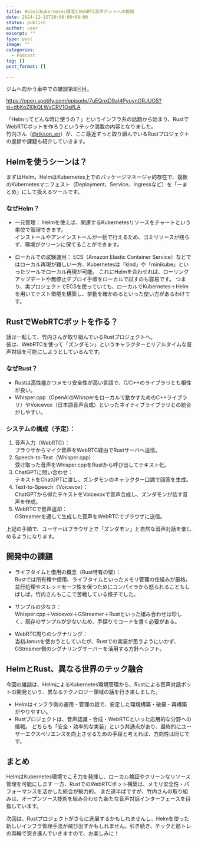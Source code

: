 ```yaml
---
title: HelmとKubernetes環境とWebRTC音声ボットへの挑戦
date: 2024-12-15T20:00:00+09:00
status: publish
author: user
excerpt: ""
type: post
image: ""
categories:
  - Podcast
tag: []
post_format: []

---
```

ジムへ向かう車中での雑談第8回目。  

https://open.spotify.com/episode/7uEQnxD9aI4PyuynORJUOS?si=dbKoZl0kQLWvCRV1GsifLA

「Helmってどんな時に使うの？」というインフラ系の話題から始まり、RustでWebRTCボットを作ろうというテック満載の内容となりました。  
竹内さん（[@rikson_en](https://x.com/rikson_en)）が、ここ最近ずっと取り組んでいるRustプロジェクトの進捗や課題も紹介していきます。  

## Helmを使うシーンは？
まずはHelm。HelmはKubernetes上でのパッケージマネージャ的存在で、複数のKubernetesマニフェスト（Deployment、Service、Ingressなど）を「一まとめ」にして扱えるツールです。  

### なぜHelm？

- 一元管理：
Helmを使えば、関連するKubernetesリソースをチャートという単位で管理できます。  
インストールやアンインストールが一括で行えるため、ゴミリソースが残らず、環境がクリーンに保てることができます。  

- ローカルでの試験運用：
ECS（Amazon Elastic Container Service）などではローカル再現が難しい一方、Kubernetesは「kind」や「minikube」といったツールでローカル再現が可能。
これにHelmを合わせれば、ローリングアップデートや無停止デプロイ手順をローカルで試すのも容易です。
つまり、実プロジェクトでECSを使っていても、ローカルでKubernetes＋Helmを用いてテスト環境を構築し、挙動を確かめるといった使い方があるわけです。  

## RustでWebRTCボットを作る？
話は一転して、竹内さんが取り組んでいるRustプロジェクトへ。  
彼は、WebRTCを使って「ズンダモン」というキャラクターとリアルタイムな音声対話を可能にしようとしているんです。

### なぜRust？
- Rustは高性能かつメモリ安全性が高い言語で、C/C++のライブラリとも相性が良い。  
- Whisper.cpp（OpenAIのWhisperをローカルで動かすためのC++ライブラリ）やVoicevox（日本語音声合成）といったネイティブライブラリとの統合がしやすい。

### システムの構成（予定）：

1. 音声入力（WebRTC）：  
ブラウザからマイク音声をWebRTC経由でRustサーバへ送信。
2. Speech-to-Text（Whisper.cpp）：  
受け取った音声をWhisper.cppをRustから呼び出してテキスト化。
3. ChatGPTに問い合わせ：  
テキストをChatGPTに渡し、ズンダモンのキャラクター口調で回答を生成。
4. Text-to-Speech（Voicevox）：  
ChatGPTから得たテキストをVoicevoxで音声合成し、ズンダモンが話す音声を作成。
5. WebRTCで音声返却：  
GStreamerを通して生成した音声をWebRTCでブラウザに送信。

上記の手順で、ユーザーはブラウザ上で「ズンダモン」と自然な音声対話を楽しめるようになります。

## 開発中の課題
- ライフタイムと借用の概念（Rust特有の壁）：  
Rustでは所有権や借用、ライフタイムといったメモリ管理の仕組みが厳格。並行処理やスレッドセーフ性を保つためにコンパイラから怒られることもしばしば。竹内さんもここで苦戦している様子でした。

- サンプルの少なさ：  
Whisper.cpp＋Voicevox＋GStreamer＋Rustといった組み合わせは珍しく、既存のサンプルが少ないため、手探りでコードを書く必要がある。

- WebRTC周りのシグナリング：  
当初Janusを使おうとしていたが、Rustでの実装が思うようにいかず、GStreamer側のシグナリングサーバーを活用する方針へシフト。

## HelmとRust、異なる世界のテック融合
今回の雑談は、HelmによるKubernetes環境管理から、Rustによる音声対話ボットの開発という、異なるテクノロジー領域の話を行き来しました。

- Helmはインフラ側の運用・管理の話で、安定した環境構築・破棄・再構築がやりやすい。
- Rustプロジェクトは、音声認識・合成・WebRTCといった応用的な分野への挑戦。
どちらも「安全・効率的な実装」という共通点があり、最終的にユーザーエクスペリエンスを向上させるための手段と考えれば、方向性は同じです。

## まとめ
HelmはKubernetes環境でこそ力を発揮し、ローカル検証やクリーンなリソース管理を可能にします
一方、RustでのWebRTCボット構築は、メモリ安全性・パフォーマンスを活かした統合が魅力的。
まだ道半ばですが、竹内さんの取り組みは、オープンソース技術を組み合わせた新たな音声対話インターフェースを目指しています。

次回は、Rustプロジェクトがさらに進展するかもしれませんし、Helmを使った新しいインフラ管理手法が飛び出すかもしれません。引き続き、テックと筋トレの両輪で突き進んでいきますので、お楽しみに！

